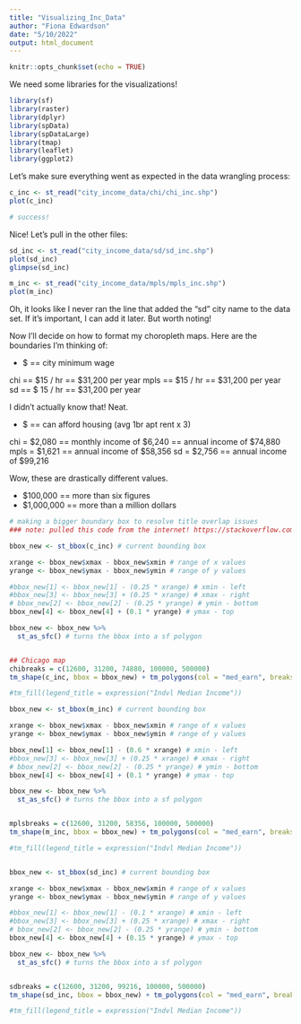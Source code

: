 ```yaml
---
title: "Visualizing_Inc_Data"
author: "Fiona Edwardson"
date: "5/10/2022"
output: html_document
---
```


```r
knitr::opts_chunk$set(echo = TRUE)
```

We need some libraries for the visualizations!
```r

library(sf)
library(raster)
library(dplyr)
library(spData)
library(spDataLarge)
library(tmap)    
library(leaflet) 
library(ggplot2)

```


Let's make sure everything went as expected in the data wrangling process:

```r

c_inc <- st_read("city_income_data/chi/chi_inc.shp")
plot(c_inc)

# success!

```

Nice! Let's pull in the other files:

```r

sd_inc <- st_read("city_income_data/sd/sd_inc.shp")
plot(sd_inc)
glimpse(sd_inc)

m_inc <- st_read("city_income_data/mpls/mpls_inc.shp")
plot(m_inc)


```

Oh, it looks like I never ran the line that added the "sd" city name to the data set. If it's important, I can add it later. But worth noting!

Now I'll decide on how to format my choropleth maps. Here are the boundaries I'm thinking of:

- $ == city minimum wage 

chi == $15 / hr  == $31,200 per year
mpls == $15 / hr == $31,200 per year
sd == $ 15 / hr == $31,200 per year

I didn't actually know that! Neat.

- $ == can afford housing (avg 1br apt rent x 3)

chi = $2,080 == monthly income of $6,240 == annual income of $74,880
mpls = $1,621 == annual income of $58,356
sd = $2,756 == annual income of $99,216

Wow, these are drastically different values.


- $100,000 == more than six figures
- $1,000,000 == more than a million dollars

```r
# making a bigger boundary box to resolve title overlap issues
### note: pulled this code from the internet! https://stackoverflow.com/questions/60892033/how-do-you-position-the-title-and-legend-in-tmap

bbox_new <- st_bbox(c_inc) # current bounding box

xrange <- bbox_new$xmax - bbox_new$xmin # range of x values
yrange <- bbox_new$ymax - bbox_new$ymin # range of y values

#bbox_new[1] <- bbox_new[1] - (0.25 * xrange) # xmin - left
#bbox_new[3] <- bbox_new[3] + (0.25 * xrange) # xmax - right
# bbox_new[2] <- bbox_new[2] - (0.25 * yrange) # ymin - bottom
bbox_new[4] <- bbox_new[4] + (0.1 * yrange) # ymax - top

bbox_new <- bbox_new %>%  
  st_as_sfc() # turns the bbox into a sf polygon


## Chicago map
chibreaks = c(12600, 31200, 74880, 100000, 500000)
tm_shape(c_inc, bbox = bbox_new) + tm_polygons(col = "med_earn", breaks = chibreaks, title = expression("Median Income")) + tm_layout(bg = "grey99", legend.position = c("left", "bottom"), legend.title.size = 0.8,legend.text.size = 0.5, title = "Individual Median Income in Chicago") 

#tm_fill(legend_title = expression("Indvl Median Income"))

```

```r
bbox_new <- st_bbox(m_inc) # current bounding box

xrange <- bbox_new$xmax - bbox_new$xmin # range of x values
yrange <- bbox_new$ymax - bbox_new$ymin # range of y values

bbox_new[1] <- bbox_new[1] - (0.6 * xrange) # xmin - left
#bbox_new[3] <- bbox_new[3] + (0.25 * xrange) # xmax - right
# bbox_new[2] <- bbox_new[2] - (0.25 * yrange) # ymin - bottom
bbox_new[4] <- bbox_new[4] + (0.1 * yrange) # ymax - top

bbox_new <- bbox_new %>%  
  st_as_sfc() # turns the bbox into a sf polygon


mplsbreaks = c(12600, 31200, 58356, 100000, 500000)
tm_shape(m_inc, bbox = bbox_new) + tm_polygons(col = "med_earn", breaks = mplsbreaks, title = expression("Median Income")) + tm_layout(bg = "grey99", legend.position = c("left", "bottom"), legend.title.size = 0.8,legend.text.size = 0.5, title = "Individual Median Income in Minneapolis") 

#tm_fill(legend_title = expression("Indvl Median Income"))



```

```r

bbox_new <- st_bbox(sd_inc) # current bounding box

xrange <- bbox_new$xmax - bbox_new$xmin # range of x values
yrange <- bbox_new$ymax - bbox_new$ymin # range of y values

#bbox_new[1] <- bbox_new[1] - (0.1 * xrange) # xmin - left
#bbox_new[3] <- bbox_new[3] + (0.25 * xrange) # xmax - right
# bbox_new[2] <- bbox_new[2] - (0.25 * yrange) # ymin - bottom
bbox_new[4] <- bbox_new[4] + (0.15 * yrange) # ymax - top

bbox_new <- bbox_new %>%  
  st_as_sfc() # turns the bbox into a sf polygon


sdbreaks = c(12600, 31200, 99216, 100000, 500000)
tm_shape(sd_inc, bbox = bbox_new) + tm_polygons(col = "med_earn", breaks = sdbreaks, title = expression("Median Income")) + tm_layout(bg = "grey99", legend.position = c("right", "bottom"), legend.title.size = 0.8,legend.text.size = 0.5, title = "Individual Median Income in San Diego") 

#tm_fill(legend_title = expression("Indvl Median Income"))



```

